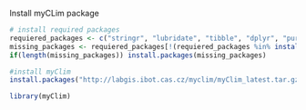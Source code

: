 
Install myCLim package
```r

# install required packages
requiered_packages <- c("stringr", "lubridate", "tibble", "dplyr", "purrr", "ggplot2", "ggforce", "viridis", "runner", "rmarkdown", "knitr", "kableExtra", "tidyr", "plotly")
missing_packages <- requiered_packages[!(requiered_packages %in% installed.packages()[,"Package"])]
if(length(missing_packages)) install.packages(missing_packages)

#install myClim
install.packages("http://labgis.ibot.cas.cz/myclim/myClim_latest.tar.gz", repos=NULL, build_vignettes=TRUE)

library(myClim)
```

